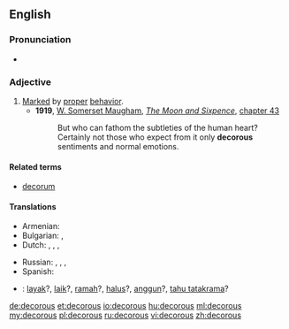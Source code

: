 ==English==

===Pronunciation===
* {{a|UK}} {{IPA|/ˈdɛkəɹəs/}}

===Adjective===
{{en-adj}}

# [[mark|Marked]] by [[proper]] [[behavior]]. {{rfex}}
#* '''1919''', [[w:William Somerset Maugham|W. Somerset Maugham]], ''[[w:The Moon and Sixpence|The Moon and Sixpence]]'', [[s:The Moon and Sixpence/Chapter XLIII|chapter 43]]
#*:But who can fathom the subtleties of the human heart? Certainly not those who expect from it only '''decorous''' sentiments and normal emotions.

====Related terms====
* [[decorum]]

====Translations====
{{trans-top|behaving properly}}
* Armenian: {{t-|hy|պատշաճ|tr=patšač̣}}
* Bulgarian: {{t+|bg|пристоен}},  {{t+|bg|благоприличен}}
* Dutch: {{t+|nl|keurig}}, {{t+|nl|goed}}, {{t+|nl|net}},  {{t-|nl|welvoeglijk}}
{{trans-mid}}
* Russian: {{t+|ru|благопристойный|m|tr=blagopristójnyj|sc=Cyrl}}, {{t+|ru|порядочный|m|tr=porjádočnyj|sc=Cyrl}}, {{t+|ru|приличный|m|tr=prilíčnyj|sc=Cyrl}}, {{t+|ru|пристойный|m|tr=pristójnyj|sc=Cyrl}}
* Spanish: {{t-|es|decoro|m}}
{{trans-bottom}}

{{checktrans-top}}
* {{ttbc|id}}: [[layak]]?, [[laik]]?, [[ramah]]?, [[halus]]?, [[anggun]]?, [[tahu tatakrama]]?
{{trans-mid}}
{{trans-bottom}}

[[de:decorous]]
[[et:decorous]]
[[io:decorous]]
[[hu:decorous]]
[[ml:decorous]]
[[my:decorous]]
[[pl:decorous]]
[[ru:decorous]]
[[vi:decorous]]
[[zh:decorous]]